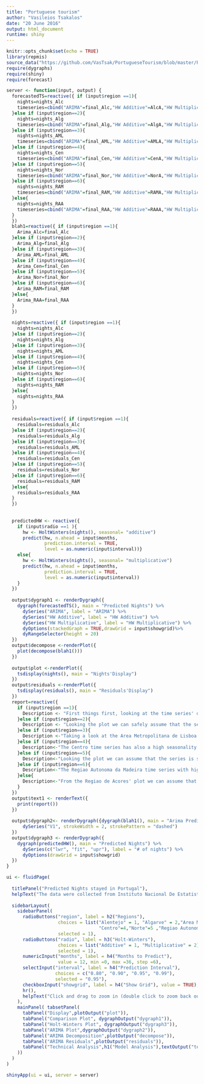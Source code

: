 ---
title: "Portuguese tourism"
author: "Vasileios Tsakalos"
date: "20 June 2016"
output: html_document
runtime: shiny
---

```{r setup, include=FALSE}
knitr::opts_chunk$set(echo = TRUE)
library(repmis)
source_data("https://github.com/VasTsak/PortugueseTourism/blob/master/PT.RData?raw=true")
require(dygraphs)
require(shiny)
require(forecast)
```

```{r eruptions, echo=FALSE}

server <- function(input, output) {
  forecastedTS=reactive({ if (input$region ==1){
    nights=nights_Alc
    timeseries=cbind("ARIMA"=final_Alc,"HW Additive"=AlcA,"HW Multiplicative"=AlcM)
  }else if (input$region==2){
    nights=nights_Alg
    timeseries=cbind("ARIMA"=final_Alg,"HW Additive"=AlgA,"HW Multiplicative"=AlgM)
  }else if (input$region==3){
    nights=nights_AML
    timeseries=cbind("ARIMA"=final_AML,"HW Additive"=AMLA,"HW Multiplicative"=AMLM)
  }else if (input$region==4){
    nights=nights_Cen
    timeseries=cbind("ARIMA"=final_Cen,"HW Additive"=CenA,"HW Multiplicative"=CenM)
  }else if (input$region==5){
    nights=nights_Nor
    timeseries=cbind("ARIMA"=final_Nor,"HW Additive"=NorA,"HW Multiplicative"=NorM)
  }else if (input$region==6){
    nights=nights_RAM
    timeseries=cbind("ARIMA"=final_RAM,"HW Additive"=RAMA,"HW Multiplicative"=RAMM)
  }else{
    nights=nights_RAA
    timeseries=cbind("ARIMA"=final_RAA,"HW Additive"=RAAA,"HW Multiplicative"=RAAM)
  }
  })
  blah1=reactive({ if (input$region ==1){
    Arima_Alc=final_Alc
  }else if (input$region==2){
    Arima_Alg=final_Alg
  }else if (input$region==3){
    Arima_AML=final_AML
  }else if (input$region==4){
    Arima_Cen=final_Cen
  }else if (input$region==5){
    Arima_Nor=final_Nor
  }else if (input$region==6){
    Arima_RAM=final_RAM
  }else{
    Arima_RAA=final_RAA
  }
  })
  
  nights=reactive({ if (input$region ==1){
    nights=nights_Alc
  }else if (input$region==2){
    nights=nights_Alg
  }else if (input$region==3){
    nights=nights_AML
  }else if (input$region==4){
    nights=nights_Cen
  }else if (input$region==5){
    nights=nights_Nor
  }else if (input$region==6){
    nights=nights_RAM
  }else{
    nights=nights_RAA
  }
  })
  
  residuals=reactive({ if (input$region ==1){
    residuals=residuals_Alc
  }else if (input$region==2){
    residuals=residuals_Alg
  }else if (input$region==3){
    residuals=residuals_AML
  }else if (input$region==4){
    residuals=residuals_Cen
  }else if (input$region==5){
    residuals=residuals_Nor
  }else if (input$region==6){
    residuals=residuals_RAM
  }else{
    residuals=residuals_RAA
  }
  })
  
  
  predictedHW <- reactive({
    if (input$radio ==1 ){
      hw <- HoltWinters(nights(), seasonal= "additive")
      predict(hw, n.ahead = input$months, 
              prediction.interval = TRUE,
              level = as.numeric(input$interval))}
    else{
      hw <- HoltWinters(nights(), seasonal= "multiplicative")
      predict(hw, n.ahead = input$months, 
              prediction.interval = TRUE,
              level = as.numeric(input$interval))
    }
  })
  
  output$dygraph1 <- renderDygraph({
    dygraph(forecastedTS(), main = "Predicted Nights") %>%
      dySeries("ARIMA", label = "ARIMA") %>%
      dySeries("HW Additive", label = "HW Additive") %>%
      dySeries("HW Multiplicative", label = "HW Multiplicative") %>%
      dyOptions(stackedGraph = TRUE,drawGrid = input$showgrid)%>%
      dyRangeSelector(height = 20)
  })
  output$decompose <-renderPlot({
    plot(decompose(blah1()))
  })
  
  output$plot <-renderPlot({
    tsdisplay(nights(), main = "Nights'Display")
  })
  output$residuals <-renderPlot({
    tsdisplay(residuals(), main = "Residuals'Display")
  })
  report=reactive({
    if (input$region ==1){
      Description <- "First things first, looking at the time series' display plots we have an idea about the seasonality and trend of the Alentejo's time series.It is obvious that the time series has a high degree of seasonality and the year 2015 may be the starting date of a trend but it is too early to say. Also it is safe to say that  the residuals don't follow a white noise process and we need to make some modifications. Firstly we have modified the time series with the logarithm function. After that it is necessary to apply a seasonal difference. We came up with the ARIMA model (0,0,1)(1,1,2) Unfortunately that wasn't enough in order to reach a good enough prediction , so another seasonal difference was applied as well as a first difference . The ARIMA model that seems to fit the pattern is ARIMA(3,1,0)(1,2,2) also the  residuals of that seems to follow a white noise process. Apart from that , we have applied the additive and multiplicative Holt-Winters methods. Judging by the seasonality and variation the additive is more adequate model to apply. This claim is supported by the illustration in the Comparison Plot tab and in greater detail in the Holt Winters Plot tab."
    }else if (input$region==2){
      Description <- "Looking the plot we can safely assume that the series is seasonal. In the Display tab it is the time series displayed with the ACF and PACF plots . It is obvious that the time series doesn't follow a white noise process and we need to make some modifications apart from the seasonality there is the suspicion of a trend . Firstly we have modified the time series with the logarithm function. After that it is necessary to apply  a seasonal difference. After those transformations we can come up with an ARIMA model . The ARIMA model that seems to fit the pattern is ARIMA(2,0,0)(2,1,0) also the  residuals of that seems to follow a white noise process.  Over all this ARIMA model seems to adapt quite well at the prediction. Apart from that , we have applied the additive and multiplicative Holt-Winters methods. Judging by the seasonality and variation the additive is more adequate model to apply. This claim is supported by the illustration in the Comparison Plot tab and in greater detail in the Holt Winters Plot tab."
    }else if (input$region==3){
      Description <-"Taking a look at the Area Metropolitana de Lisboa It is obvious that the time series has a high degree of seasonality and a lightly upward trend, but it doesn't follow a white noise process and we need to make some modifications apart from the seasonality there is the suspicion of a trend . Firstly we have modified the time series with the logarithm function. After that it is necessary to apply  a seasonal difference. After those transformations we can come up with an ARIMA model . The ARIMA model that seems to fit the pattern is ARIMA(1,0,0)(1,1,0) but the model doesn't seem to be adequate for the current pattern. So we apply a second seasonal difference and we obtain a more accurate model. The ARIMA model that we used for the prediction is ARIMA(3,0,0)(2,2,1).The  residuals of that model seems to follow a white noise process. In general this ARIMA model seems to adapt quite well at the prediction. Apart from that , we have applied the additive and multiplicative Holt-Winters methods. Judging by the seasonality and variation the additive is more adequate model to apply. This claim is supported by the illustration in the Comparison Plot tab and in greater detail in the Holt Winters Plot tab."
    }else if (input$region==4){
      Description<-"The Centro time series has also a high seasonality and a highly upwarded trend . It is obvious that the time series doesn't follow a white noise process and we need to make some modifications apart from the seasonality there is a developing trend . Firstly we have modified the time series with the logarithm function. After that it is necessary to apply  a seasonal difference. Unfortunately it is not quite clear which model to select but we can roughly estimate the model that can be adequate. We tried some more modifications but it didn't help us much so we stuck to simple model with the seasonal difference modification. The model that is chosen is the ARIMA(0,1,1)(1,1,1). The  residuals of that model follow a white noise process. In general this ARIMA model seems to adapt quite well at the prediction. Apart from that , we have applied the additive and multiplicative Holt-Winters methods. Judging by the seasonality and variation the additive is more adequate model to apply. This claim is supported by the illustration in the Comparison Plot tab and in greater detail in the Holt Winters Plot tab. Regarding the Holt-Winters plot , it is possible to change some parameters like the model ( additive or multiplicative ) where you can actually see the difference between the two models  , also the number of predicted months as well as the prediction interval. "
    }else if (input$region==5){
      Description<-"Looking the plot we can assume that the series is seasonal with a wild trend at the last two years . In the Display tab it is the time series displayed with the ACF and PACF plots . It is obvious that the time series residuals don't follow a white noise process and we need to make some modifications  . Firstly we have modified the time series with the logarithm function in order to moderate the trend and the variation .  After that it is necessary to apply  a seasonal difference. Unfortunately it is not quite clear which model to select but we can roughly estimate the model that can be adequate. The ARIMA model we believe is adequate is ARIMA(2,0,0),(1,1,0) it seems to be good , but we tried to take the first difference and we came up with the model ARIMA(0,0,1)(1,1,1) but it is not better than the previous one so we stick with the former. The  residuals of that model follow a white noise process. In general this ARIMA model seems to adapt quite well at the prediction. Apart from that , we have applied the additive and multiplicative Holt-Winters methods. In this case , with the trend we face the multiplication can be also a good choice. But after the comparison between them , the additive model seems to be better. This claim is supported by the illustration in the Comparison Plot tab and in greater detail in the Holt Winters Plot tab."
    }else if (input$region==6){
      Description<-"The Regiao Autonoma da Madeira time series with high seasonality and a weird trend can be a problem at the prediction . It is obvious that the time series doesn't follow a white noise process and we need to make some modifications apart from the seasonality there is developing a trend . Firstly we have modified the time series with the logarithm function. After that it is necessary to apply  a seasonal difference. No further modification is needed and it is kind of obvious of the model we need to apply. The model that is chosen is the ARIMA(0,0,1)(0,1,1). The  residuals of that model follow a white noise process. In general this ARIMA model seems to adapt quite well at the prediction. Apart from that , we have applied the additive and multiplicative Holt-Winters methods. Judging by the seasonality and variation the additive is more adequate model to apply. This claim is supported by the illustration in the Comparison Plot tab and in greater detail in the Holt Winters Plot tab."
    }else{
      Description<-"From the Regiao de Acores' plot we can assume that the series is seasonal with a potential trend with great potential at the last year . In the Display tab it is the time series displayed with the ACF and PACF plots . It is obvious that the time series residuals don't follow a white noise process and we need to make some modifications  . Firstly we have modified the time series with the logarithm function in order to moderate the trend and the variations .  After that it is necessary to apply  a seasonal difference in order to get rid of seasonality. We are lucky enough to have a clear picture of the model that needs to be applied. The ARIMA model we use is ARIMA(1,0,0)(1,1,0). The  residuals of that model follow a white noise process with just one outlier which is acceptable due to the number of observations. In general this ARIMA model seems to recognizes the pattern and adapt quite well at the prediction. Apart from this method , we have applied the additive and multiplicative Holt-Winters methods. In this case , with the trend we face the multiplication can potentially be also a good choice. But after the comparison between them , the additive model seems to be better. This claim is supported by the illustration in the Comparison Plot tab and in greater detail in the Holt Winters Plot tab."
    }
  })
  output$text1 <- renderText({ 
    print(report())
  })
  
  output$dygraph2<- renderDygraph({dygraph(blah1(), main = "Arima Prediction")%>%
      dySeries("V1", strokeWidth = 2, strokePattern = "dashed")
  })
  output$dygraph3 <- renderDygraph({
    dygraph(predictedHW(), main = "Predicted Nights") %>%
      dySeries(c("lwr", "fit", "upr"), label = "# of nights") %>%
      dyOptions(drawGrid = input$showgrid)
  })
}

ui <- fluidPage(
  
  titlePanel("Predicted Nights stayed in Portugal"),
  helpText("The data were collected from Instituto Nacional De Estatistica."),
  
  sidebarLayout(
    sidebarPanel(
      radioButtons("region", label = h2("Regions"),
                   choices = list("Alentejo" = 1, "Algarve" = 2,"Area Metropolitana de Lisboa"=3,
                                  "Centro"=4,"Norte"=5 ,"Regiao Autonoma da Madeira"=6,"Regiao Autonoma dos Acores"=7),
                   selected = 1),
      radioButtons("radio", label = h3("Holt-Winters"),
                   choices = list("Additive" = 1, "Multiplicative" = 2),
                   selected = 1),
      numericInput("months", label = h4("Months to Predict"), 
                   value = 12, min =0, max =36, step =6),
      selectInput("interval", label = h4("Prediction Interval"),
                  choices = c("0.80", "0.90", "0.95", "0.99"),
                  selected = "0.95"),
      checkboxInput("showgrid", label = h4("Show Grid"), value = TRUE),
      hr(),
      helpText("Click and drag to zoom in (double click to zoom back out).")
    ),
    mainPanel( tabsetPanel(
      tabPanel("Display",plotOutput("plot")),
      tabPanel("Comparison Plot", dygraphOutput("dygraph1")),
      tabPanel("Holt-Winters Plot", dygraphOutput("dygraph3")),
      tabPanel("ARIMA Plot",dygraphOutput("dygraph2")),
      tabPanel("ARIMA Decomposition",plotOutput("decompose")),
      tabPanel("ARIMA Residuals",plotOutput("residuals")),
      tabPanel("Technical Analysis",h1("Model Analysis"),textOutput("text1"))
    ))
  )
)

shinyApp(ui = ui, server = server)
```




